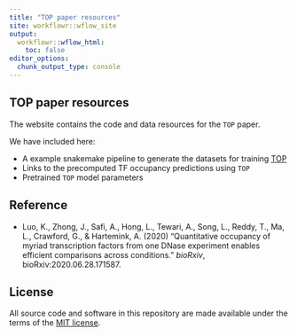 ```yaml
---
title: "TOP paper resources"
site: workflowr::wflow_site
output:
  workflowr::wflow_html:
    toc: false
editor_options:
  chunk_output_type: console
---
```


## TOP paper resources

The website contains the code and data resources for the `TOP` paper.

We have included here:

  * A example snakemake pipeline to generate the datasets for training [TOP][top-package]
  * Links to the precomputed TF occupancy predictions using `TOP`
  * Pretrained `TOP` model parameters


## Reference

* Luo, K., Zhong, J., Safi, A., Hong, L., Tewari, A., Song, L., Reddy, T., Ma, L., 
Crawford, G., & Hartemink, A. (2020) "Quantitative occupancy of myriad 
transcription factors from one DNase experiment enables 
efficient comparisons across conditions." *bioRxiv*, bioRxiv:2020.06.28.171587.


## License

All source code and software in this repository are made available
under the terms of the [MIT license][mit-license].

[top-package]: https://github.com/HarteminkLab/TOP
[top-webiste]: https://kevinlkx.github.io/TOP
[mit-license]: https://opensource.org/licenses/mit-license.html


